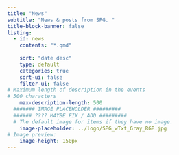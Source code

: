 ```yaml
---
title: "News"
subtitle: "News & posts from SPG. "
title-block-banner: false
listing:
  - id: news
    contents: "*.qmd"
  
    sort: "date desc"
    type: default
    categories: true
    sort-ui: false
    filter-ui: false
# Maximum length of description in the events 
# 500 characters
    max-description-length: 500
  ####### IMAGE PLACEHOLDER #########
  ###### ???? MAYBE FIX / ADD #########
  # The default image for items if they have no image.
    image-placeholder: ../logo/SPG_wTxt_Gray_RGB.jpg
# Image preview:
    image-height: 150px
---
```

